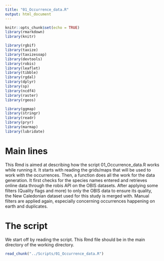 ```yaml
---
title: "01_Occurrence_data.R"
output: html_document
---
```


```r
knitr::opts_chunk$set(echo = TRUE)
library(rmarkdown)
library(knitr)

library(rgbif)
library(taxize)
library(taxizesoap)
library(devtools)
library(robis)
library(leaflet)
library(tibble)
library(rgdal)
library(dplyr)
library(sp)
library(ncdf4)
library(raster)
library(rgeos)

library(ggmap)
library(stringr)
library(readr)
library(pryr)
library(marmap)
library(lubridate)


```


# Main lines

This Rmd is aimed at describing how the script 01_Occurrence_data.R works while running it. It starts with reading the grids/maps that will be used to work with the occurrences. Then, a function does all the work for the data generation. It first checks for the species names entered and retrieves online data through the robis API on the OBIS datasets. After applying some filters (Quality flags and more) to only the OBIS data to ensure its quality, the New Caledonian dataset used for this study is merged with. Manual filters are applied again, especially concerning occurrences happening on earth and duplicates.

# The script

We start off by reading the script. This Rmd file should be in the main directory of the working directory.
```r
read_chunk("../Scripts/01_Occurrence_data.R")
```




